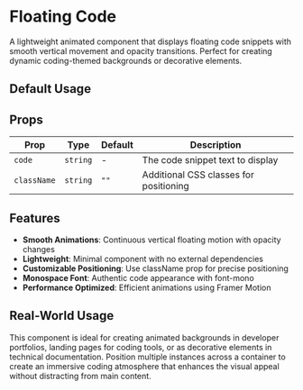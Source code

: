 

# Floating Code

A lightweight animated component that displays floating code snippets with smooth vertical movement and opacity transitions. Perfect for creating dynamic coding-themed backgrounds or decorative elements.

<InstallTabs components="FloatingCode" />

## Default Usage

<DefaultFloatingCodeExample />

## Props

| Prop        | Type     | Default | Description                            |
| ----------- | -------- | ------- | -------------------------------------- |
| `code`      | `string` | -       | The code snippet text to display       |
| `className` | `string` | `""`    | Additional CSS classes for positioning |

## Features

- **Smooth Animations**: Continuous vertical floating motion with opacity changes
- **Lightweight**: Minimal component with no external dependencies
- **Customizable Positioning**: Use className prop for precise positioning
- **Monospace Font**: Authentic code appearance with font-mono
- **Performance Optimized**: Efficient animations using Framer Motion

## Real-World Usage

This component is ideal for creating animated backgrounds in developer portfolios, landing pages for coding tools, or as decorative elements in technical documentation. Position multiple instances across a container to create an immersive coding atmosphere that enhances the visual appeal without distracting from main content.
